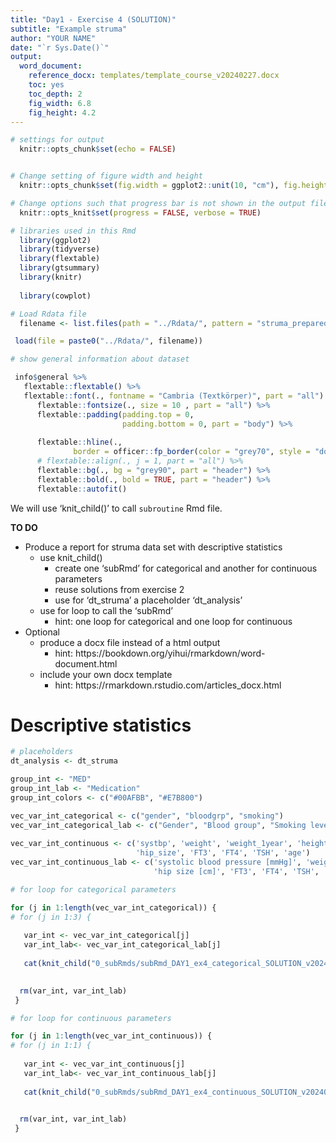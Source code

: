 ---
title: "Day1 - Exercise 4 (SOLUTION)"
subtitle: "Example struma"
author: "YOUR NAME"
date: "`r Sys.Date()`"
output:
  word_document:
    reference_docx: templates/template_course_v20240227.docx
    toc: yes
    toc_depth: 2
    fig_width: 6.8
    fig_height: 4.2
---

```{r setup, include = FALSE}
# settings for output
  knitr::opts_chunk$set(echo = FALSE)


# Change setting of figure width and height
  knitr::opts_chunk$set(fig.width = ggplot2::unit(10, "cm"), fig.height = ggplot2::unit(8, "cm"))

# Change options such that progress bar is not shown in the output file <- NEW!!!
  knitr::opts_knit$set(progress = FALSE, verbose = TRUE)

# libraries used in this Rmd
  library(ggplot2)
  library(tidyverse)
  library(flextable)
  library(gtsummary)
  library(knitr)
  
  library(cowplot)
```

```{r,  echo = FALSE, eval = TRUE}
# Load Rdata file
  filename <- list.files(path = "../Rdata/", pattern = "struma_prepared")

 load(file = paste0("../Rdata/", filename))

# show general information about dataset

 info$general %>% 
   flextable::flextable() %>% 
   flextable::font(., fontname = "Cambria (Textkörper)", part = "all") %>%
      flextable::fontsize(., size = 10 , part = "all") %>%
      flextable::padding(padding.top = 0,
                         padding.bottom = 0, part = "body") %>% 
  
      flextable::hline(.,
              border = officer::fp_border(color = "grey70", style = "dotted")) %>%
      # flextable::align(., j = 1, part = "all") %>%
      flextable::bg(., bg = "grey90", part = "header") %>% 
      flextable::bold(., bold = TRUE, part = "header") %>% 
      flextable::autofit()  

```

We will use 'knit_child()' to call `subroutine` Rmd file.

**TO DO**

* Produce a report for struma data set with descriptive statistics
   - use knit_child()
      + create one 'subRmd' for categorical and another for continuous parameters
      + reuse solutions from exercise 2 
      + use for 'dt_struma' a placeholder 'dt_analysis'
   - use for loop to call the 'subRmd'
      + hint: one loop for categorical and one loop for continuous
* Optional
   - produce a docx file instead of a html output
      + hint: https://bookdown.org/yihui/rmarkdown/word-document.html
   - include your own docx template
      + hint: https://rmarkdown.rstudio.com/articles_docx.html


# Descriptive statistics

```{r}
# placeholders
dt_analysis <- dt_struma

group_int <- "MED"
group_int_lab <- "Medication"
group_int_colors <- c("#00AFBB", "#E7B800")

vec_var_int_categorical <- c("gender", "bloodgrp", "smoking")
vec_var_int_categorical_lab <- c("Gender", "Blood group", "Smoking level")
  
vec_var_int_continuous <- c('systbp', 'weight', 'weight_1year', 'height', 'abd_grith',
                            'hip_size', 'FT3', 'FT4', 'TSH', 'age')
vec_var_int_continuous_lab <- c('systolic blood pressure [mmHg]', 'weight [kg]', 'weight after 1 year [kg]', 'height [cm]', 'abdominal grith [cm]', 
                                'hip size [cm]', 'FT3', 'FT4', 'TSH', 'age [years]')
```



```{r, results = 'asis'}
# for loop for categorical parameters

for (j in 1:length(vec_var_int_categorical)) { 
# for (j in 1:3) {
   
   var_int <- vec_var_int_categorical[j]
   var_int_lab<- vec_var_int_categorical_lab[j]
 
   cat(knit_child("0_subRmds/subRmd_DAY1_ex4_categorical_SOLUTION_v20240223.Rmd"), sep = '\n')

 
  rm(var_int, var_int_lab)  
 }

``` 


```{r, results = 'asis'}
# for loop for continuous parameters

for (j in 1:length(vec_var_int_continuous)) { 
# for (j in 1:1) {
   
   var_int <- vec_var_int_continuous[j]
   var_int_lab<- vec_var_int_continuous_lab[j]
 
   cat(knit_child("0_subRmds/subRmd_DAY1_ex4_continuous_SOLUTION_v20240223.Rmd"), sep = '\n')

 
  rm(var_int, var_int_lab)  
 }

```






